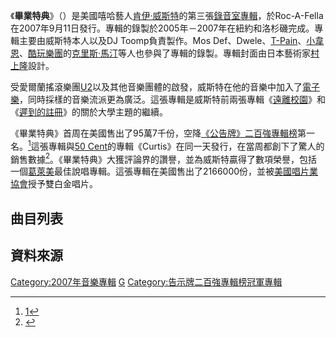 {{Refimprove|time=2021-01-29T14:28:29+00:00}}
{{noteTA
|G1=Show
|G2=Music
|1=zh-cn:坎耶;zh-hk:坎耶;zh-tw:肯伊; zh-sg:肯伊
|2=zh-cn:韦斯特;zh-hk:韋斯特;zh-tw:威斯特; zh-sg:威斯特
}}
{{Infobox album
| name        = 畢業特典
| original_name = {{lang|en|''Graduation''}}
| type        = studio
| artist      = [[肯伊·威斯特|肯伊·威斯特]]
| cover       = Graduation album.jpg
| caption     =
| alt         =
| released    = {{Start date|2007|9|11}}
| recorded    = 2005年－2007年
| studio      = {{ubl|Chung King Studios|Sony Music Studios|{{small|（[[紐約|紐約]]）}}|Chalice Studios|The Record Plant|{{small|（[[洛杉磯|洛杉磯]]）}}|Glenwood Studios|{{small|（[[伯班克_(加利福尼亞州)|伯班克]]）}}|Avex Recording Studio|{{small|（[[檀香山|檀香山]]）}}}}
| genre       = [[嘻哈|嘻哈]]
| length      = {{Duration|m=51|s=12}}
| label       = Roc-A-Fella、Def Jam
| producer    =
* Jon Brion
* Warryn Campbell
* Mike Dean
* DJ Toomp
* Eric Hudson
* Brian Miller
* Nottz
* Patrick Reynolds
* Gee Robertson
* 肯伊·威斯特
| prev_title  = [[遲來的註冊|遲來的註冊]]
| prev_year   = 2005
| next_title  = [[心碎節拍|心碎節拍]]
| next_year   = 2008
| misc        = {{Singles
| name        = 畢業特典
| type        = studio
| single1     = Can't Tell Me Nothing
| single1date = {{Start date|2007|5|15}}
| single2     = Stronger
| single2date = {{Start date|2007|7|31}}
| single3     = Good Life
| single3date = {{Start date|2007|10|2}}
| single4     = Flashing Lights
| single4date = {{Start date|2007|11|12}}
| single5     = Homecoming
| single5date = {{Start date|2008|2|18}}
}}
}}

《'''畢業特典'''》（{{lang-en|''Graduation''}}）是美國嘻哈藝人[[肯伊·威斯特|肯伊·威斯特]]的第三張[[錄音室專輯|錄音室專輯]]，於Roc-A-Fella在2007年9月11日發行。專輯的錄製於2005年－2007年在紐約和洛杉磯完成。專輯主要由威斯特本人以及DJ Toomp負責製作。Mos Def、Dwele、[[T-Pain|T-Pain]]、[[小韋恩|小韋恩]]、[[酷玩樂團|酷玩樂團]]的[[克里斯·馬汀|克里斯·馬汀]]等人也參與了專輯的錄製。專輯封面由日本藝術家[[村上隆|村上隆]]設計。

受愛爾蘭搖滾樂團[[U2|U2]]以及其他音樂團體的啟發，威斯特在他的音樂中加入了[[電子音樂|電子樂]]，同時採樣的音樂流派更為廣泛。這張專輯是威斯特前兩張專輯《[[遠離校園|遠離校園]]》和《[[遲到的註冊|遲到的註冊]]》的關於大學主題的繼續。

《畢業特典》首周在美國售出了95萬7千份，空降[[公告牌二百強專輯榜|《公告牌》二百強專輯榜]]第一名。<ref>[http://www.billboard.com/search/?keyword=Kanye+Well+Ahead+Of+50+Cent+In+First-Day+Sales+#/news/kanye-well-ahead-of-50-cent-in-first-day-1003639442.story]</ref>這張專輯與[[50_Cent|50 Cent]]的專輯《Curtis》在同一天發行，在當周都創下了驚人的銷售數據<ref>{{Cite web |url=http://www.mtv.com/news/articles/1565158/20070719/west_kanye.jhtml |title=存档副本 |accessdate=2011-05-02 |archive-date=2007-08-12 |archive-url=https://web.archive.org/web/20070812003848/http://www.mtv.com/news/articles/1565158/20070719/west_kanye.jhtml |dead-url=no }}</ref>。《畢業特典》大獲評論界的讚譽，並為威斯特贏得了數項榮譽，包括一個[[葛萊美|葛萊美]]最佳說唱專輯。這張專輯在美國售出了2166000份，並被[[美國唱片業協會|美國唱片業協會]]授予雙白金唱片。

== 曲目列表 ==
{{tracklist
| extra_column    = 製作人
| title1          = Good Morning
| note1           = 
| extra1          = [[Kanye_West|Kanye West]]
| length1         = 3:15
| title2          = Champion
| note2           = 
| extra2          = Kanye West, Brian Miller
| length2         = 2:47
| title3          = Stronger
| note3           = 
| extra3          = Kanye West, Mike Dean*
| length3         = 5:11
| title4          = I Wonder
| note4           = 
| extra4          = Kanye West
| length4         = 4:03
| title5          = Good Life
| note5           = featuring [[T-Pain|T-Pain]]
| extra5          = Kanye West, DJ Toomp, Mike Dean**
| length5         = 3:27
| title6          = Can't Tell Me Nothing
| note6           = 
| extra6          = Kanye West, DJ Toomp
| length6         = 4:31
| title7          = Barry Bonds
| note7           = featuring [[Lil_Wayne|Lil Wayne]]
| extra7          = Nottz, Kanye West*
| length7         = 3:24
| title8          = Drunk and Hot Girls
| note8           = featuring Mos Def
| extra8          = Kanye West, Jon Brion**
| length8         = 5:13
| title9          = Flashing Lights
| note9           = featuring Dwele
| extra9          = Kanye West, Eric Hudson
| length9         = 3:57
| title10         = Everything I Am
| note10          = 
| extra10         = Kanye West
| length10        = 3:47
| title11         = The Glory
| note11          = 
| extra11         = Kanye West, Gee Robertson*, Plain Pat* 
| length11        = 3:32
| title12         = Homecoming
| note12          = <!-- [[Chris_Martin|Chris Martin]] is not credited as a featured artist -->
| extra12         = Kanye West, Warryn Campbell
| length12        = 3:23
| title13         = Big Brother
| note13          = 
| extra13         = DJ Toomp
| length13        = 4:47
}}

== 資料來源 ==
{{reflist}}

{{Kanye_West}}

[[Category:2007年音樂專輯|Category:2007年音樂專輯]]
[[Category:肯伊·威斯特音樂專輯|G]]
[[Category:告示牌二百強專輯榜冠軍專輯|Category:告示牌二百強專輯榜冠軍專輯]]